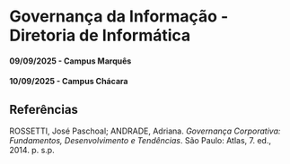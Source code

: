 # Governança da Informação - Diretoria de Informática

#### 09/09/2025 - Campus Marquês {.unnumbered}

#### 10/09/2025 - Campus Chácara {.unnumbered}

## Referências

ROSSETTI, José Paschoal; ANDRADE, Adriana. *Governança Corporativa: Fundamentos, Desenvolvimento e Tendências*. São Paulo: Atlas, 7. ed., 2014. p. s.p.
